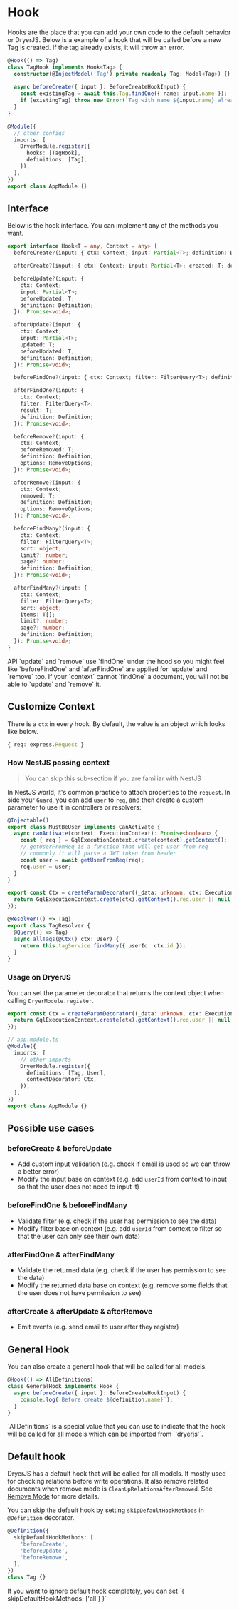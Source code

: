 
# Hook

Hooks are the place that you can add your own code to the default behavior or DryerJS.
Below is a example of a hook that will be called before a new Tag is created. If the tag already exists, it will throw an error.

```ts
@Hook(() => Tag)
class TagHook implements Hook<Tag> {
  constructor(@InjectModel('Tag') private readonly Tag: Model<Tag>) {}
  
  async beforeCreate({ input }: BeforeCreateHookInput) {
    const existingTag = await this.Tag.findOne({ name: input.name });
    if (existingTag) throw new Error(`Tag with name ${input.name} already exists`);
  }
}

@Module({
  // other configs
  imports: [
    DryerModule.register({
      hooks: [TagHook],
      definitions: [Tag],
    }),
  ],
})
export class AppModule {}
```

## Interface

Below is the hook interface. You can implement any of the methods you want.

```ts
export interface Hook<T = any, Context = any> {
  beforeCreate?(input: { ctx: Context; input: Partial<T>; definition: Definition }): Promise<void>;

  afterCreate?(input: { ctx: Context; input: Partial<T>; created: T; definition: Definition }): Promise<void>;

  beforeUpdate?(input: {
    ctx: Context;
    input: Partial<T>;
    beforeUpdated: T;
    definition: Definition;
  }): Promise<void>;

  afterUpdate?(input: {
    ctx: Context;
    input: Partial<T>;
    updated: T;
    beforeUpdated: T;
    definition: Definition;
  }): Promise<void>;

  beforeFindOne?(input: { ctx: Context; filter: FilterQuery<T>; definition: Definition }): Promise<void>;

  afterFindOne?(input: {
    ctx: Context;
    filter: FilterQuery<T>;
    result: T;
    definition: Definition;
  }): Promise<void>;

  beforeRemove?(input: {
    ctx: Context;
    beforeRemoved: T;
    definition: Definition;
    options: RemoveOptions;
  }): Promise<void>;

  afterRemove?(input: {
    ctx: Context;
    removed: T;
    definition: Definition;
    options: RemoveOptions;
  }): Promise<void>;

  beforeFindMany?(input: {
    ctx: Context;
    filter: FilterQuery<T>;
    sort: object;
    limit?: number;
    page?: number;
    definition: Definition;
  }): Promise<void>;

  afterFindMany?(input: {
    ctx: Context;
    filter: FilterQuery<T>;
    sort: object;
    items: T[];
    limit?: number;
    page?: number;
    definition: Definition;
  }): Promise<void>;
}
```

<Callout>
  API `update` and `remove` use `findOne` under the hood so you might feel like `beforeFindOne` and `afterFindOne` are applied for `update` and `remove` too.
  If your `context` cannot `findOne` a document, you will not be able to `update` and `remove` it.
</Callout>

## Customize Context

There is a `ctx` in every hook. By default, the value is an object which looks like below.
```ts
{ req: express.Request }
```

### How NestJS passing context

> You can skip this sub-section if you are familiar with NestJS

In NestJS world, it's common practice to attach properties to the `request`.
In side your `Guard`, you can add `user` to `req`,
and then create a custom parameter to use it in controllers or resolvers:

```ts
@Injectable()
export class MustBeUser implements CanActivate {
  async canActivate(context: ExecutionContext): Promise<boolean> {
    const { req } = GqlExecutionContext.create(context).getContext();
    // getUserFromReq is a function that will get user from req
    // commonly it will parse a JWT token from header
    const user = await getUserFromReq(req);
    req.user = user;
  }
}

export const Ctx = createParamDecorator((_data: unknown, ctx: ExecutionContext) => {
  return GqlExecutionContext.create(ctx).getContext().req.user || null;
});

@Resolver(() => Tag)
export class TagResolver {
  @Query(() => Tag)
  async allTags(@Ctx() ctx: User) {
    return this.tagService.findMany({ userId: ctx.id });
  }
}
```

### Usage on DryerJS

You can set the parameter decorator that returns the context object when calling `DryerModule.register`.

```ts
export const Ctx = createParamDecorator((_data: unknown, ctx: ExecutionContext) => {
  return GqlExecutionContext.create(ctx).getContext().req.user || null;
});

// app.module.ts
@Module({
  imports: [
    // other imports
    DryerModule.register({
      definitions: [Tag, User],
      contextDecorator: Ctx,
    }),
  ],
})
export class AppModule {}

```

## Possible use cases

### beforeCreate & beforeUpdate

* Add custom input validation (e.g. check if email is used so we can throw a better error)
* Modify the input base on context (e.g. add `userId` from context to input so that the user does not need to input it)

### beforeFindOne & beforeFindMany

* Validate filter (e.g. check if the user has permission to see the data)
* Modify filter base on context (e.g. add `userId` from context to filter so that the user can only see their own data)

### afterFindOne & afterFindMany

* Validate the returned data (e.g. check if the user has permission to see the data)
* Modify the returned data base on context (e.g. remove some fields that the user does not have permission to see)

### afterCreate & afterUpdate & afterRemove

* Emit events (e.g. send email to user after they register)

## General Hook

You can also create a general hook that will be called for all models.

```ts
@Hook(() => AllDefinitions)
class GeneralHook implements Hook {
  async beforeCreate({ input }: BeforeCreateHookInput) {
    console.log(`Before create ${definition.name}`);
  }
}
```

<Callout>
  `AllDefinitions` is a special value that you can use to indicate that the hook will be called for all models which can be imported from `'dryerjs'`.
</Callout>

## Default hook

DryerJS has a default hook that will be called for all models.
It mostly used for checking relations before write operations.
It also remove related documents when remove mode is `CleanUpRelationsAfterRemoved`. See [Remove Mode](/guides/relations/remove-modes) for more details.

You can skip the default hook by setting `skipDefaultHookMethods` in `@Definition` decorator.

```ts
@Definition({
  skipDefaultHookMethods: [
    'beforeCreate',
    'beforeUpdate',
    'beforeRemove',
  ],
})
class Tag {}
```

<Callout>
  If you want to ignore default hook completely, you can set `{ skipDefaultHookMethods: ['all'] }`
</Callout>
